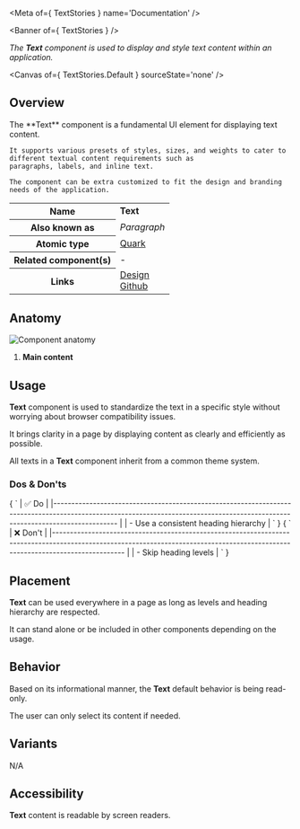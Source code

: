 
<Meta of={ TextStories } name='Documentation' />

<Banner of={ TextStories } />

_The **Text** component is used to display and style text content within an application._

<Canvas of={ TextStories.Default } sourceState='none' />

## Overview
<div>
  <div id='description'>
    The **Text** component is a fundamental UI element for displaying text content.

    It supports various presets of styles, sizes, and weights to cater to different textual content requirements such as
    paragraphs, labels, and inline text.

    The component can be extra customized to fit the design and branding needs of the application.
  </div>
  <table>
    <tbody>
    <tr>
      <th scope="row">Name</th>
      <td><strong>Text</strong></td>
    </tr>
    <tr>
      <th scope="row">Also known as</th>
      <td><em>Paragraph</em></td>
    </tr>
    <tr>
      <th scope="row">Atomic type</th>
      <td>
        <a href='https://bradfrost.com/blog/post/extending-atomic-design/'>Quark<OdsIcon
          name={ ODS_ICON_NAME.externalLink }
          style={ { fontSize: '.7rem', paddingLeft: '.3rem', paddingRight: '.2rem' } }></OdsIcon></a>
      </td>
    </tr>
    <tr>
      <th scope="row">Related component(s)</th>
      <td>-</td>
    </tr>
    <tr>
      <th scope="row">Links</th>
      <td>
        <a href='https://www.figma.com/proto/tIKzHa5KvHHyosgIgyBswB/Design-Tokens'>Design<OdsIcon
          name={ ODS_ICON_NAME.externalLink }
          style={ { fontSize: '.7rem', paddingLeft: '.3rem', paddingRight: '.2rem' } }></OdsIcon></a><br />
        <a href='https://github.com/ovh/design-system/tree/master/packages/components/src/text'>Github<OdsIcon
          name={ ODS_ICON_NAME.externalLink }
          style={ { fontSize: '.7rem', paddingLeft: '.3rem', paddingRight: '.2rem' } }></OdsIcon></a>
      </td>
    </tr>
    </tbody>
  </table>
</div>

## Anatomy

![Component anatomy](components/text/anatomy.png "Component anatomy")

1. **Main content**

## Usage

**Text** component is used to standardize the text in a specific style without worrying about browser compatibility issues.

It brings clarity in a page by displaying content as clearly and efficiently as possible.

All texts in a **Text** component inherit from a common theme system.

### Dos & Don'ts
<Markdown>
  { `
| ✅ Do                                                                                                                                                                           |
|------------------------------------------------------------------------------------------------------------------------------------------------------------------------------ |
| - Use a consistent heading hierarchy                                                                                                                                           |
` }
</Markdown>
<Markdown>
  { `
| ❌ Don't                                                                                                                                                                          |
|-------------------------------------------------------------------------------------------------------------------------------------------------------------------------------- |
| - Skip heading levels                                                                                                                                                      |
` }
</Markdown>

## Placement

**Text** can be used everywhere in a page as long as levels and heading hierarchy are respected.

It can stand alone or be included in other components depending on the usage.

## Behavior

Based on its informational manner, the **Text** default behavior is being read-only.

The user can only select its content if needed.

## Variants

N/A

## Accessibility

**Text** content is readable by screen readers.
